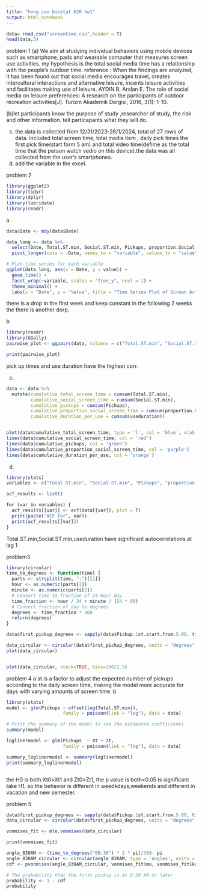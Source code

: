 ---
title: "hong cao biostat 620 hw1"
output: html_notebook
---


```{r}
data= read.csv("screentime.csv",header = T)
head(data,5)
```
problem 1
(a)
We aim at studying individual behaviors using mobile devices such as smartphone, pads and wearable computer that measures screen use activities. 
my hypothesis is the total social media time has a relationship with the people's outdoor time.
reference : When the findings are analyzed, it has been found out that social media encourages travel, creates intercultural interactions and alternative leisure, incents leisure activities and facilitates making use of leisure. 
AYDIN B, Arslan E. The role of social media on leisure preferences: A research on the participants of outdoor recreation activities[J]. Turizm Akademik Dergisi, 2016, 3(1): 1-10.


(b)let participants know the purpose of study ,researcher of study, the risk and other information.
tell particapants what they will do.

(c) the data is collected from 12/31/2023-26/1/2024, total of 27 rows of data. included total screen time, total media tiem , daily pick times the first pick time(start form 5 am) and total video time(defime as the total time that the person watch vedio on this device).the data was all collected from the user's smartphones.
(d)  add the variable in the excel.

problem 2
```{r}
library(ggplot2)
library(tidyr)
library(dplyr)
library(lubridate)
library(readr)
```
a
```{r}
data$Date <- mdy(data$Date)

data_long <- data %>%
  select(Date, Total.ST.min, Social.ST.min, Pickups, proportion.Social.ST, useduration) %>%
  pivot_longer(cols = -Date, names_to = "variable", values_to = "value")

# Plot time series for each variable
ggplot(data_long, aes(x = Date, y = value)) +
  geom_line() +
  facet_wrap(~variable, scales = "free_y", ncol = 1) +
  theme_minimal() +
  labs(x = "Date", y = "Value", title = "Time Series Plot of Screen Activity Variables")

```
there is a drop in the first week and keep constant in the following 2 weeks the there is another dorp.

b
```{r}
library(readr)
library(GGally)
pairwise_plot <- ggpairs(data, columns = c("Total.ST.min", "Social.ST.min", "Pickups", "proportion.Social.ST", "useduration"))

print(pairwise_plot)


```
pick up times and use duration have the 
highest corr.

(c)
```{r}

data <- data %>%
  mutate(cumulative_total_screen_time = cumsum(Total.ST.min),
         cumulative_social_screen_time = cumsum(Social.ST.min),
         cumulative_pickups = cumsum(Pickups),
         cumulative_proportion_social_screen_time = cumsum(proportion.Social.ST),
         cumulative_duration_per_use = cumsum(useduration))


plot(data$cumulative_total_screen_time, type = 'l', col = 'blue', xlab = "Observation", ylab = "Cumulative Time", main = "Occupation Time Curve")
lines(data$cumulative_social_screen_time, col = 'red')
lines(data$cumulative_pickups, col = 'green')
lines(data$cumulative_proportion_social_screen_time, col = 'purple')
lines(data$cumulative_duration_per_use, col = 'orange')


```
(d)
```{r}
library(stats)
variables <- c("Total.ST.min", "Social.ST.min", "Pickups", "proportion.Social.ST", "useduration")

acf_results <- list()

for (var in variables) {
  acf_results[[var]] <- acf(data[[var]], plot = T)
  print(paste("ACF for", var))
  print(acf_results[[var]])
}


```
Total.ST.min,Social.ST.min,useduration have significant autocorrelations at lag 1



problem3
```{r}
library(circular)
time_to_degrees <- function(time) {
  parts <- strsplit(time, ":")[[1]]
  hour <- as.numeric(parts[1])
  minute <- as.numeric(parts[2])
  # Convert time to fraction of 24-hour day
  time_fraction <- hour / 24 + minute / (24 * 60)
  # Convert fraction of day to degrees
  degrees <- time_fraction * 360
  return(degrees)
}

data$first_pickup_degrees <- sapply(data$Pickup.1st.start.from.5.00, time_to_degrees)

data_circular <- circular(data$first_pickup_degrees, units = "degrees", template = "clock24")
plot(data_circular)



```
```{r}
plot(data_circular, stack=TRUE, bins=360/2.5) 
```


problem 4
a
st is a factor to adjust the expected number of pickups according to the daily screen time, making the model more accurate for days with varying amounts of screen time.
b
```{r}
library(stats)
model <- glm(Pickups ~ offset(log(Total.ST.min)), 
                     family = poisson(link = "log"), data = data)

# Print the summary of the model to see the estimated coefficients
summary(model)

```
```{r}

loglinermodel <- glm(Pickups  ~ Xt + Zt, 
                     family = poisson(link = "log"), data = data)

summary_loglinermodel <- summary(loglinermodel)
print(summary_loglinermodel)



```
the H0 is both Xt0=Xt1 and Zt0=Zt1, the p value is both<0.05 is significant take H1, so the behavior is different in weedkdays,weekends  and different in vacation and new semester.

problem 5
```{r}

data$first_pickup_degrees <- sapply(data$Pickup.1st.start.from.5.00, time_to_degrees)
data_circular <- circular(data$first_pickup_degrees, units = "degrees", template = "clock24")

vonmises_fit <- mle.vonmises(data_circular)

print(vonmises_fit)

```


```{r}
angle_830AM <- (time_to_degrees("08:30") * 2 * pi)/360- pi
angle_830AM_circular <- circular(angle_830AM, type = 'angles', units = 'radians')
cdf <- pvonmises(angle_830AM_circular, vonmises_fit$mu, vonmises_fit$kappa)

# The probability that the first pickup is at 8:30 AM or later
probability <- 1 - cdf
probability
```



